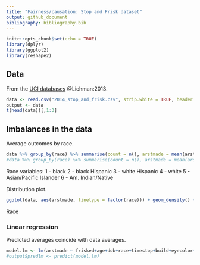 ```yaml
---
title: "Fairness/causation: Stop and Frisk dataset"
output: github_document
bibliography: bibliography.bib
---
```


```r
knitr::opts_chunk$set(echo = TRUE)
library(dplyr)
library(ggplot2)
library(reshape2)
```

## Data

From the [UCI databases](https://archive.ics.uci.edu/ml/machine-learning-databases/adult/adult.names) @Lichman:2013. 

```r
data <- read.csv("2014_stop_and_frisk.csv", strip.white = TRUE, header = TRUE)
output <- data
t(head(data))[,1:3]
```

## Imbalances in the data

Average outcomes by race.

```r
data %>% group_by(race) %>% summarise(count = n(), arstmade = mean(arstmade))
#data %>% group_by(race) %>% summarise(count = n(), arstmade = mean(arstmade))
```

Race variables:
1 - black
2 - black Hispanic
3 - white Hispanic
4 - white
5 - Asian/Pacific Islander
6 - Am. Indian/Native


Distribution plot.

```r
ggplot(data, aes(arstmade, linetype = factor(race))) + geom_density() + theme_bw()
```
Race 

### Linear regression

Predicted averages coincide with data averages.

```r
model.lm <- lm(arstmade ~ frisked+age+dob+race+timestop+build+eyecolor+haircolr, data)
#output$predlm <- predict(model.lm)
```
